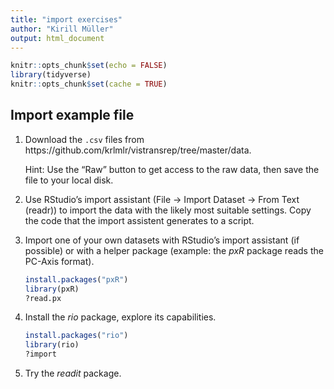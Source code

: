 ```yaml
---
title: "import exercises"
author: "Kirill Müller"
output: html_document
---
```


```r
knitr::opts_chunk$set(echo = FALSE)
library(tidyverse)
knitr::opts_chunk$set(cache = TRUE)
```

## Import example file

1. Download the `.csv` files from https://github.com/krlmlr/vistransrep/tree/master/data. 

    Hint: Use the "Raw" button to get access to the raw data, then save the file to your local disk.

1. Use RStudio's import assistant (File → Import Dataset → From Text (readr)) to import the data with the likely most suitable settings. Copy the code that the import assistent generates to a script.

1. Import one of your own datasets with RStudio's import assistant (if possible) or with a helper package (example: the *pxR* package reads the PC-Axis format).

    ```r
    install.packages("pxR")
    library(pxR)
    ?read.px
    ```

1. Install the *rio* package, explore its capabilities.

    ```r
    install.packages("rio")
    library(rio)
    ?import
    ```

1. Try the *readit* package.

